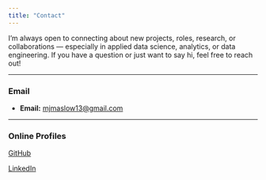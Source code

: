 ```yaml
---
title: "Contact"
---
```


I'm always open to connecting about new projects, roles, research, or collaborations — especially in applied data science, analytics, or data engineering. If you have a question or just want to say hi, feel free to reach out!

---

### Email

- **Email:** [mjmaslow13@gmail.com](mailto:mjmaslow13@gmail.com)

---

### Online Profiles

::: {.center}
[GitHub](https://github.com/mjmasl01){target="_blank"}
:::

<script>
  window.open("https://github.com/mjmasl01", "_blank");
</script>

::: {.center}
[LinkedIn](https://www.linkedin.com/in/matthew-maslow/){target="_blank"}
:::

<script>
  window.open("https://www.linkedin.com/in/matthew-maslow/", "_blank");
</script>

